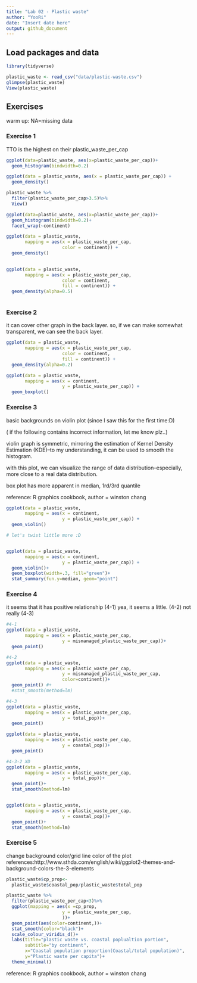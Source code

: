 ```yaml
---
title: "Lab 02 - Plastic waste"
author: "YooRi"
date: "Insert date here"
output: github_document
---
```


## Load packages and data

```r
library(tidyverse) 
```

```r
plastic_waste <- read_csv("data/plastic-waste.csv")
glimpse(plastic_waste)
View(plastic_waste)
```

## Exercises

warm up: NA=missing data

### Exercise 1

TTO is the highest on their plastic_waste_per_cap


```r
ggplot(data=plastic_waste, aes(x=plastic_waste_per_cap))+
  geom_histogram(bindwidth=0.2)

ggplot(data = plastic_waste, aes(x = plastic_waste_per_cap)) +
  geom_density()

plastic_waste %>%
  filter(plastic_waste_per_cap>3.5)%>%
  View()

ggplot(data=plastic_waste, aes(x=plastic_waste_per_cap))+
  geom_histogram(bindwidth=0.2)+
  facet_wrap(~continent)

ggplot(data = plastic_waste, 
       mapping = aes(x = plastic_waste_per_cap, 
                     color = continent)) +
  geom_density()
  

ggplot(data = plastic_waste, 
       mapping = aes(x = plastic_waste_per_cap, 
                     color = continent, 
                     fill = continent)) +
  geom_density(alpha=0.5)
  
```

### Exercise 2

it can cover other graph in the back layer. 
so, if we can make somewhat transparent, we can see the back layer. 

```r

ggplot(data = plastic_waste, 
       mapping = aes(x = plastic_waste_per_cap, 
                     color = continent, 
                     fill = continent)) +
  geom_density(alpha=0.2)

ggplot(data = plastic_waste, 
       mapping = aes(x = continent, 
                     y = plastic_waste_per_cap)) +
  geom_boxplot()

```

### Exercise 3

basic backgrounds on violin plot (since I saw this for the first time:D)

( if the following contains incorrect information, let me know plz..)

violin graph is symmetric, mirroring the estimation of Kernel Density Estimation (KDE)--to my understanding, it can be used to smooth the histogram. 

with this plot, we can visualize the range of data distribution--especially, more close to a real data distribution. 

box plot has more apparent in median, 1rd/3rd quantile

reference: R graphics cookbook, author = winston chang 

```r
ggplot(data = plastic_waste, 
       mapping = aes(x = continent, 
                     y = plastic_waste_per_cap)) +
  geom_violin()

# let's twist little more :D


ggplot(data = plastic_waste, 
       mapping = aes(x = continent, 
                     y = plastic_waste_per_cap)) +
  geom_violin()+
  geom_boxplot(width=.3, fill="green")+
  stat_summary(fun.y=median, geom="point")


```

### Exercise 4

it seems that it has positive relationship (4-1)
yea, it seems a little. (4-2)
not really (4-3)


```r
#4-1
ggplot(data = plastic_waste, 
       mapping = aes(x = plastic_waste_per_cap, 
                     y = mismanaged_plastic_waste_per_cap))+
  geom_point()

#4-2
ggplot(data = plastic_waste, 
       mapping = aes(x = plastic_waste_per_cap, 
                     y = mismanaged_plastic_waste_per_cap,
                     color=continent))+
  geom_point() #+
  #stat_smooth(method=lm)

#4-3
ggplot(data = plastic_waste, 
       mapping = aes(x = plastic_waste_per_cap, 
                     y = total_pop))+
  geom_point()

ggplot(data = plastic_waste, 
       mapping = aes(x = plastic_waste_per_cap, 
                     y = coastal_pop))+
  geom_point()

#4-3-2 XD
ggplot(data = plastic_waste, 
       mapping = aes(x = plastic_waste_per_cap, 
                     y = total_pop))+
  geom_point()+
  stat_smooth(method=lm)


ggplot(data = plastic_waste, 
       mapping = aes(x = plastic_waste_per_cap, 
                     y = coastal_pop))+
  geom_point()+
  stat_smooth(method=lm)

```

### Exercise 5

change background color/grid line color of the plot
references:http://www.sthda.com/english/wiki/ggplot2-themes-and-background-colors-the-3-elements


```r
plastic_waste$cp_prop<-
  plastic_waste$coastal_pop/plastic_waste$total_pop

plastic_waste %>%
  filter(plastic_waste_per_cap<3)%>%
  ggplot(mapping = aes(x =cp_prop,
                     y = plastic_waste_per_cap,
                     ))+
  geom_point(aes(color=continent,))+
  stat_smooth(color="black")+
  scale_colour_viridis_d()+
  labs(title="plastic waste vs. coastal poplualtion portion",
       subtitle="by continent",
       x="Coastal population proportion(Coastal/total population)",
       y="Plastic waste per capita")+
  theme_minimal()


```


reference: R graphics cookbook, author = winston chang 